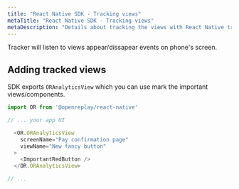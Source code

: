 ```yaml
---
title: "React Native SDK - Tracking views"
metaTitle: "React Native SDK - Tracking views"
metaDescription: "Details about tracking the views with React Native tracker"
---
```


Tracker will listen to views appear/dissapear events on phone's screen.

## Adding tracked views

SDK exports `ORAnalyticsView` which you can use mark the important views/components.

```js
import OR from '@openreplay/react-native'

// ... your app UI

  <OR.ORAnalyticsView
    screenName="Pay confirmation page"
    viewName="New fancy button"
  >
    <ImportantRedButton />
  </OR.ORAnalyticsView>

// ...
```
